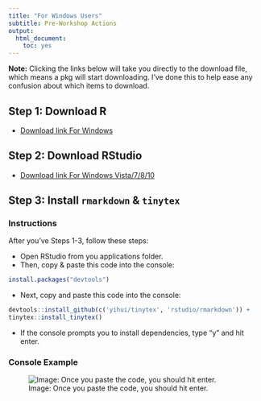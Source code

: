 ```yaml
---
title: "For Windows Users"
subtitle: Pre-Workshop Actions
output: 
  html_document: 
    toc: yes
---
```


**Note:** Clicking the links below will take you directly to the download file, which means a pkg will start downloading. I've done this to help ease any confusion about which items to download.

## Step 1: Download R

  * [Download link For Windows](https://cran.rstudio.com/bin/windows/base/R-3.4.3-win.exe)
  
## Step 2: Download RStudio

  * [Download link For Windows Vista/7/8/10](https://download1.rstudio.org/RStudio-1.1.423.exe)

## Step 3: Install `rmarkdown` & `tinytex` {.tabset}

### Instructions

After you've Steps 1-3, follow these steps:

* Open RStudio from you applications folder.
* Then, copy & paste this code into the console: 
```r
install.packages("devtools")
```
* Next, copy and paste this code into the console: 
```r
devtools::install_github(c('yihui/tinytex', 'rstudio/rmarkdown')) +
tinytex::install_tinytex()
```
  - If the console prompts you to install dependencies, type "y" and hit enter.

### Console Example

![Image: Once you paste the code, you should hit enter.](images/console.png)